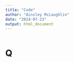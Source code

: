 ```yaml
---
title: "Code"
author: "Ainsley McLaughlin"
date: "2024-07-23"
output: html_document
---
```


```r

```

# Q

